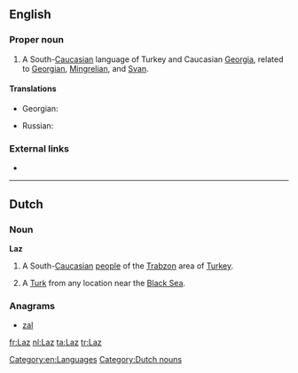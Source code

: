 ==English==
{{wikipedia|Laz language}}

===Proper noun===
{{en-proper noun}}

# A South-[[Caucasian]] language of Turkey and Caucasian [[Georgia]], related to [[Georgian]], [[Mingrelian]], and [[Svan]].

====Translations====
{{trans-top|language}}
* Georgian: {{t|ka|ლაზური|tr=lazuri|sc=Geor}}
{{trans-mid}}
* Russian: {{t|ru|лазский|m|tr=lázskij|sc=Cyrl}}
{{trans-bottom}}

===External links===
* {{ethnologue|code=lzz}}

[[Category:en:Languages]]

----

==Dutch==

===Noun===
'''Laz'''

# A South-[[Caucasian]] [[w:Laz people|people]] of the [[w:Trabzon|Trabzon]] area of [[Turkey]].
# {{slang}} A [[Turk]] from any location near the [[Black Sea]].

===Anagrams===
* [[zal#Dutch|zal]]

[[Category:Dutch nouns]]

[[fr:Laz]]
[[nl:Laz]]
[[ta:Laz]]
[[tr:Laz]]
